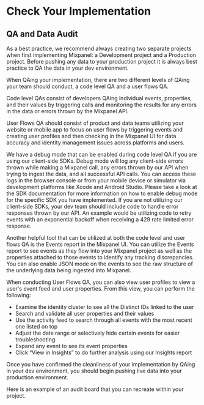 # Check Your Implementation

## QA and Data Audit
As a best practice, we recommend always creating two separate projects when first implementing Mixpanel: a Development project and a Production project. Before pushing any data to your production project it is always best practice to QA the data in your dev environment.

When QAing your implementation, there are two different levels of QAing your team should conduct, a code level QA and a user flows QA. 

Code level QAs consist of developers QAing individual events, properties, and their values by triggering calls and monitoring the results for any errors in the data or errors thrown by the Mixpanel API.

User Flows QA should consist of product and data teams utilizing your website or mobile app to focus on user flows by triggering events and creating user profiles and then checking in the Mixpanel UI for data accuracy and identity management issues across platforms and users.

We have a debug mode that can be enabled during code level QA if you are using our client-side SDKs. Debug mode will log any client-side errors thrown while making a Mixpanel call, any errors thrown by our API when trying to ingest the data, and all successful API calls. You can access these logs in the browser console or from your mobile device or simulator via development platforms like Xcode and Android Studio. Please take a look at the SDK documentation for more information on how to enable debug mode for the specific SDK you have implemented. If you are not utilizing our client-side SDKs, your dev team should include code to handle error responses thrown by our API. An example would be utilizing code to retry events with an exponential backoff when receiving a 429 rate limited error response.

Another helpful tool that can be utilized at both the code level and user flows QA is the Events report in the Mixpanel UI. You can utilize the Events report to see events as they flow into your Mixpanel project as well as the properties attached to those events to identify any tracking discrepancies. You can also enable JSON mode on the events to see the raw structure of the underlying data being ingested into Mixpanel.

When conducting User Flows QA, you can also view user profiles to view a user's event feed and user properties. From this view, you can perform the following:

- Examine the identity cluster to see all the Distinct IDs linked to the user
- Search and validate all user properties and their values
- Use the activity feed to search through all events with the most recent one listed on top
- Adjust the date range or selectively hide certain events for easier troubleshooting
- Expand any event to see its event properties
- Click “View in Insights” to do further analysis using our Insights report


Once you have confirmed the cleanliness of your implementation by QAing in your dev environment, you should begin pushing live data into your production environment.


Here is an example of an audit board that you can recreate within your project.

